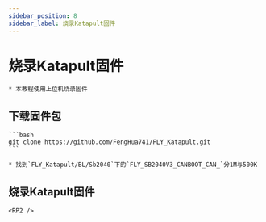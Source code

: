 ```yaml
---
sidebar_position: 8
sidebar_label: 烧录Katapult固件
---
```



# 烧录Katapult固件

    * 本教程使用上位机烧录固件

## 下载固件包

    ```bash
    git clone https://github.com/FengHua741/FLY_Katapult.git
    ```

    * 找到`FLY_Katapult/BL/Sb2040`下的`FLY_SB2040V3_CANBOOT_CAN_`分1M与500K

## 烧录Katapult固件

    <RP2 />
